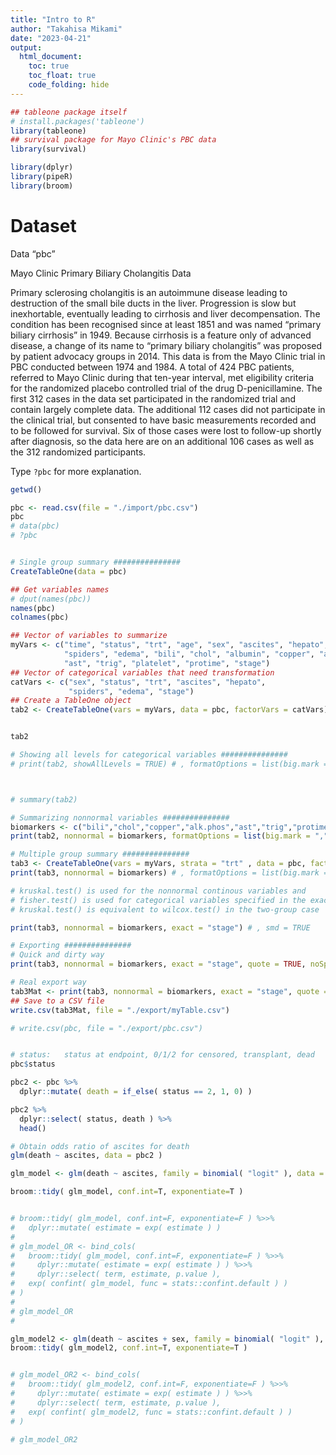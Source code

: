 ```yaml
---
title: "Intro to R"
author: "Takahisa Mikami"
date: "2023-04-21"
output:
  html_document:
    toc: true
    toc_float: true
    code_folding: hide
---
```


```r
## tableone package itself
# install.packages('tableone')
library(tableone)
## survival package for Mayo Clinic's PBC data
library(survival)

library(dplyr)
library(pipeR)
library(broom)

```

# Dataset 

Data "pbc"

Mayo Clinic Primary Biliary Cholangitis Data

Primary sclerosing cholangitis is an autoimmune disease 
leading to destruction of the small bile ducts in the liver. 
Progression is slow but inexhortable, 
eventually leading to cirrhosis and liver decompensation. 
The condition has been recognised since at least 1851 
and was named "primary biliary cirrhosis" in 1949. 
Because cirrhosis is a feature only of advanced disease, 
a change of its name to "primary biliary cholangitis" was
proposed by patient advocacy groups in 2014.
This data is from the Mayo Clinic trial in PBC conducted between 1974 and 1984. 
A total of 424 PBC patients, referred to Mayo Clinic during that ten-year interval, 
met eligibility criteria for the randomized placebo controlled trial
of the drug D-penicillamine. 
The first 312 cases in the data set participated in the randomized trial 
and contain largely complete data. 
The additional 112 cases did not participate in the clinical trial, 
but consented to have basic measurements recorded and to be followed for survival. 
Six of those cases were lost to follow-up shortly after diagnosis, 
so the data here are on an additional 106 cases as well as the 312 randomized participants.

Type `?pbc` for more explanation. 


```r

getwd()

pbc <- read.csv(file = "./import/pbc.csv")
pbc
# data(pbc)
# ?pbc


# Single group summary ###############
CreateTableOne(data = pbc)

```


```r
## Get variables names
# dput(names(pbc))
names(pbc)
colnames(pbc)

```

```r
## Vector of variables to summarize
myVars <- c("time", "status", "trt", "age", "sex", "ascites", "hepato",
            "spiders", "edema", "bili", "chol", "albumin", "copper", "alk.phos",
            "ast", "trig", "platelet", "protime", "stage")
## Vector of categorical variables that need transformation
catVars <- c("sex", "status", "trt", "ascites", "hepato",
             "spiders", "edema", "stage")
## Create a TableOne object
tab2 <- CreateTableOne(vars = myVars, data = pbc, factorVars = catVars)


tab2

```

```r

# Showing all levels for categorical variables ###############
# print(tab2, showAllLevels = TRUE) # , formatOptions = list(big.mark = ",")



# summary(tab2)

# Summarizing nonnormal variables ###############
biomarkers <- c("bili","chol","copper","alk.phos","ast","trig","protime")
print(tab2, nonnormal = biomarkers, formatOptions = list(big.mark = ",") )

```


```r

# Multiple group summary ###############
tab3 <- CreateTableOne(vars = myVars, strata = "trt" , data = pbc, factorVars = catVars)
print(tab3, nonnormal = biomarkers) # , formatOptions = list(big.mark = ",")


```

```r
# kruskal.test() is used for the nonnormal continous variables and 
# fisher.test() is used for categorical variables specified in the exact argument. 
# kruskal.test() is equivalent to wilcox.test() in the two-group case

print(tab3, nonnormal = biomarkers, exact = "stage") # , smd = TRUE

```

```r
# Exporting ###############
# Quick and dirty way
print(tab3, nonnormal = biomarkers, exact = "stage", quote = TRUE, noSpaces = TRUE)

# Real export way
tab3Mat <- print(tab3, nonnormal = biomarkers, exact = "stage", quote = FALSE, noSpaces = TRUE, printToggle = FALSE)
## Save to a CSV file
write.csv(tab3Mat, file = "./export/myTable.csv")

# write.csv(pbc, file = "./export/pbc.csv")



```



```r

# status:	status at endpoint, 0/1/2 for censored, transplant, dead
pbc$status

pbc2 <- pbc %>% 
  dplyr::mutate( death = if_else( status == 2, 1, 0) ) 

pbc2 %>% 
  dplyr::select( status, death ) %>%
  head()

```

```r
# Obtain odds ratio of ascites for death
glm(death ~ ascites, data = pbc2 )

glm_model <- glm(death ~ ascites, family = binomial( "logit" ), data = pbc2 )

broom::tidy( glm_model, conf.int=T, exponentiate=T )


# broom::tidy( glm_model, conf.int=F, exponentiate=F ) %>>% 
#   dplyr::mutate( estimate = exp( estimate ) ) 
# 
# glm_model_OR <- bind_cols( 
#   broom::tidy( glm_model, conf.int=F, exponentiate=F ) %>>% 
#     dplyr::mutate( estimate = exp( estimate ) ) %>>% 
#     dplyr::select( term, estimate, p.value ), 
#   exp( confint( glm_model, func = stats::confint.default ) ) 
# )
# 
# glm_model_OR
# 

```

```r

glm_model2 <- glm(death ~ ascites + sex, family = binomial( "logit" ), data = pbc2 )
broom::tidy( glm_model2, conf.int=T, exponentiate=T )


# glm_model_OR2 <- bind_cols( 
#   broom::tidy( glm_model2, conf.int=F, exponentiate=F ) %>>% 
#     dplyr::mutate( estimate = exp( estimate ) ) %>>% 
#     dplyr::select( term, estimate, p.value ), 
#   exp( confint( glm_model2, func = stats::confint.default ) ) 
# )

# glm_model_OR2

```
